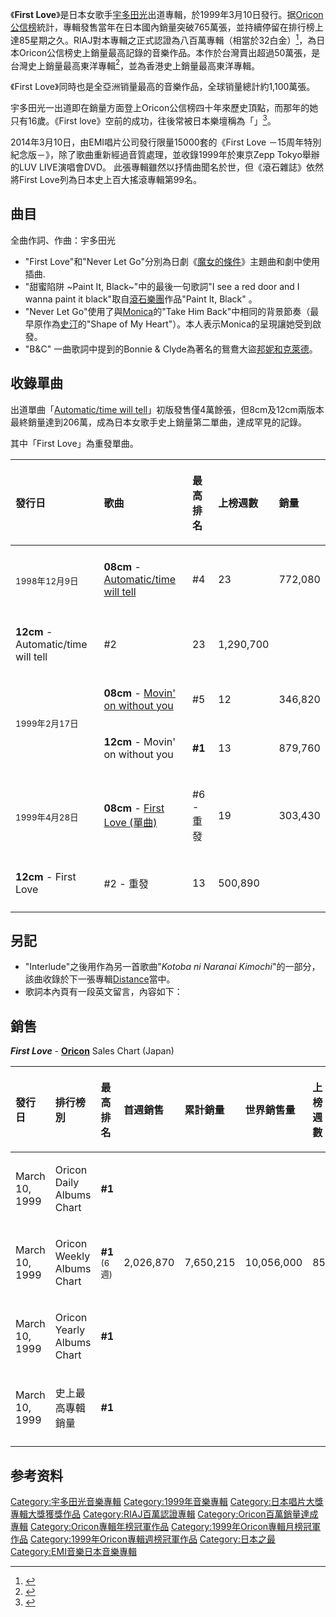 {{About|宇多田光的專輯|其他名稱相似的條目|初戀}}
{{Infobox Album
| Name        = First Love 
| Type        = 專輯
| Artist      = [[宇多田光|宇多田光]]
| Cover       = Utada Hikaru First Love.jpg
| Released    = 1999年3月10日
| Recorded    =1998年8月－11月
| Genre       = [[J-Pop|J-Pop]]，[[R&B|R&B]]
| Length      = 54:17
| Label       = EMI Music Japan
| Producer    = Akira Miyake, Teruzane Sking, Utada Hikaru
| Certification  = * 八百萬唱片（[[日本唱片協會|日本唱片協會]]）
| Chart position = * 週間最高排行第1位（[[Oricon公信榜|Oricon]]）
* 1999年3.4月度月間排行第1位（Oricon）
* 1999年度年間排行第1位（Oricon）
* 2000年度年間排行第82位（Oricon）
* 歷代專輯排行第1位（Oricon）
| Reviews     = 
| Last album  = [[Precious_(Cubic_U)|Precious]]<br />（1998年）
| This album  = '''First Love'''<br />（1999年）
| Next album  = [[Distance|Distance]]<br />（2001年）
| Misc        = {{Singles
  | Name           = First Love
  | Type           = studio
  | single 1       = [[Automatic/time_will_tell|Automatic/time will tell]]
  | single 1 date  = 1998年12月9日
  | single 2       = [[Movin'_on_without_you|Movin' on without you]]
  | single 2 date  = 1999年2月17日
  | single 3       = [[First_Love_(單曲)|First Love]] 
  | single 3 date  = 1999年4月28日
  }} 
}}

《'''First Love'''》是日本女歌手[[宇多田光|宇多田光]]出道專輯，於1999年3月10日發行。据[[Oricon公信榜|Oricon公信榜]]統計，專輯發售當年在日本國內銷量突破765萬張，並持續停留在排行榜上達85星期之久。RIAJ對本專輯之正式認證為八百萬專輯（相當於32白金）<ref>{{Cite web |url=http://www.riaj.or.jp/chronicle/1900/1990.html |title=RIAJ: The History of Recording industry |accessdate=2008-08-07 |archive-date=2012-03-19 |archive-url=https://www.webcitation.org/66H6hzvSN?url=http://www.riaj.or.jp/chronicle/1900/1990.html |dead-url=no }}</ref>，為日本Oricon公信榜史上銷量最高記錄的音樂作品。本作於台灣賣出超過50萬張，是台灣史上銷量最高東洋專輯<ref>{{Cite web |url=http://www1.iwant-song.com/d-c0001/?sn=d-c0001_20060525_04 |title=EMI台灣 |accessdate=2008-05-10 |archive-date=2006-06-25 |archive-url=https://web.archive.org/web/20060625071224/http://www1.iwant-song.com/d-c0001/?sn=d-c0001_20060525_04 |dead-url=no }}</ref>，並為香港史上銷量最高東洋專輯。

《First Love》同時也是全亞洲销量最高的音樂作品，全球销量總計約1,100萬張。

宇多田光一出道即在銷量方面登上Oricon公信榜四十年來歷史頂點，而那年的她只有16歲。《First love》空前的成功，往後常被日本樂壇稱為「{{lang|ja|宇多田ヒカル神話}}」<ref>{{Cite book |first=光繁 |last=竹村 |date=1999-09 |title=宇多田ヒカルの作り方 |publisher=[[宝島社|宝島社]] |isbn=9784796615792 |language=ja}}</ref>。

2014年3月10日，由EMI唱片公司發行限量15000套的《First Love －15周年特別紀念版－》，除了歌曲重新經過音質處理，並收錄1999年於東京Zepp Tokyo舉辦的LUV LIVE演唱會DVD。
此張專輯雖然以抒情曲聞名於世，但《滾石雜誌》依然將First Love列為日本史上百大搖滾專輯第99名。

== 曲目 ==
全曲作詞、作曲：宇多田光

{{tracklist
| headline        = 
| all_writing     = 

| title1          = [[Automatic/time_will_tell|Automatic -Album Edit–]]
| length1         = 5:28

| title2          = [[Movin'_on_without_you|Movin' on without you]]
| length2         = 4:38

| title3          = In My Room
| length3         = 4:19

| title4          = [[First_Love_(單曲)|First Love]]
| length4         = 4:17

| title5          = {{nihongo|甜蜜陷阱 ~Paint It, Black|甘いワナ ～Paint It, Black}}
| length5         = 5:02

| title6          = [[Automatic/time_will_tell|time will tell]]
| length6         = 5:27

| title7          = Never Let Go
| length7         = 3:57

| title8          = [[Movin'_on_without_you|B&C -Album Version–]]
| length8         = 4:20

| title9          = Another Chance
| length9         = 5:22

| title10         = Interlude
| length10        = 0:17

| title11         = Give Me A Reason
| length11        = 6:28

| title12         = Automatic -Johnny Vicious Remix-
| length12        = 4:54
}}

* "First Love"和"Never Let Go"分別為日劇《[[魔女的條件|魔女的條件]]》主題曲和劇中使用插曲. 
*"甜蜜陷阱 ~Paint It, Black~"中的最後一句歌詞"I see a red door and I wanna paint it black"取自[[滾石樂團|滾石樂團]]作品"Paint It, Black" 。
* "Never Let Go"使用了與[[Monica|Monica]]的"Take Him Back"中相同的背景節奏（最早原作為[[史汀|史汀]]的"Shape of My Heart"）。本人表示Monica的呈現讓她受到啟發。
* "B&C" 一曲歌詞中提到的Bonnie & Clyde為著名的鴛鴦大盜[[邦妮和克萊德|邦妮和克萊德]]。

== 收錄單曲 ==
出道單曲「[[Automatic/time_will_tell|Automatic/time will tell]]」初版發售僅4萬餘張，但8cm及12cm兩版本最終銷量達到206萬，成為日本女歌手史上銷量第二單曲，達成罕見的記錄。

其中「First Love」為重發單曲。

{| class="wikitable" style="text-align:center"
|- bgcolor="#CCCCCC"
!align="left"|發行日
!align="left"|歌曲
!align="left"|最高排名
!align="left"|上榜週數
!align="left"|銷量
|-
|- bgcolor="#F0F8FF"
|rowspan="2" align="left"| <small>1998年12月9日</small>
|align="left"|'''08cm''' - [[Automatic/time_will_tell|Automatic/time will tell]]
|align="left"|#4
|align="left"|23
|align="left"|772,080
|-
|- bgcolor="#F0F8FF"
|align="left"|'''12cm''' - Automatic/time will tell
|align="left"|#2
|align="left"|23
|align="left"|1,290,700
|-
|rowspan="2" align="left"| <small>1999年2月17日</small>
|align="left"|'''08cm''' - [[Movin'_on_without_you|Movin' on without you]]
|align="left"|#5
|align="left"|12
|align="left"|346,820
|-
|align="left"|'''12cm''' - Movin' on without you
|align="left"|'''#1'''
|align="left"|13
|align="left"|879,760
|-
|- bgcolor="#F0F8FF"
|rowspan="2" align="left"| <small>1999年4月28日</small>
|align="left"|'''08cm''' - [[First_Love_(單曲)|First Love (單曲)]]
|align="left"|#6 - 重發
|align="left"|19
|align="left"|303,430
|-
|- bgcolor="#F0F8FF"
|align="left"|'''12cm''' - First Love
|align="left"|#2 - 重發
|align="left"|13
|align="left"|500,890
|-
|}

== 另記 ==
* "Interlude"之後用作為另一首歌曲"''Kotoba ni Naranai Kimochi''"的一部分，該曲收錄於下一張專輯[[Distance|Distance]]當中。
* 歌詞本內頁有一段英文留言，內容如下：
{{quote|To everybody who's a part of the Virgin Division, especially the Miyake room; 
the engineers and assistant-engineers who spent late nights and mornings 
for me in the studio; the arrangers, programmers and musicians who laid down 
these great tracks;all the FM and AM stations who gave me support(and airplay!), 
and Global Rights;I know I don't get to say this often,so.... THANK YOU!!!! 
Goh-san! keep your mixes hot! and thanks for the surprise e-mails (＊^^＊)♪ 
Mom,Dad,I guess I'm followin' your footsteps and carryin' on the family business 
after all. I know few families are lucky enough to have what we have. 
And to my friends(you should know who you are!),I hope I tell you often enough, 
how much I love you; thanks for the love and support. Keep it real. 
<br />

Everyone who's reading this, thanks for picking up my album!! Ma-i-do-a-rii～～ <br />
Luv, <br />

Hikaru+}}

== 銷售 ==
'''''First Love''''' - '''[[Oricon|Oricon]]''' Sales Chart (Japan)
{| class="wikitable" width="550px"
!align="left"|發行日
!align="left"|排行榜別
!align="left"|最高排名
!align="left"|首週銷售
!align="left"|累計銷量
!align="left"|世界銷售量
!align="left"|上榜週數
|-
|align="left"|March 10, 1999
|align="left"|Oricon Daily Albums Chart
|align="left"|'''#1'''
|align="left"|
|align="left"|
|align="left"|
|align="left"|
|-
|align="left"|March 10, 1999
|align="left"|Oricon Weekly Albums Chart
|align="left"|'''#1''' <small>(6週)</small>
|align="left"|2,026,870
|align="left"|7,650,215
|align="left"|10,056,000
|align="left"|85
|-
|align="left"|March 10, 1999
|align="left"|Oricon Yearly Albums Chart
|align="left"|'''#1'''
|align="left"|
|align="left"|
|align="left"|
|align="left"|
|-
|align="left"|March 10, 1999
|align="left"|史上最高專輯銷量
|align="left"|'''#1'''
|align="left"|
|align="left"|
|align="left"|
|align="left"|
|-
|}


== 参考资料 ==
{{reflist|1}}

{{Utada Hikaru}}
{{日本唱片大獎專輯大獎}}
{{Oricon專輯年榜冠軍|1999年}}
{{Oricon專輯月榜冠軍 (1990年代後期)|1999年3月—4月}}

[[Category:宇多田光音樂專輯|Category:宇多田光音樂專輯]]
[[Category:1999年音樂專輯|Category:1999年音樂專輯]]
[[Category:日本唱片大獎專輯大獎獲獎作品|Category:日本唱片大獎專輯大獎獲獎作品]]
[[Category:RIAJ百萬認證專輯|Category:RIAJ百萬認證專輯]]
[[Category:Oricon百萬銷量達成專輯|Category:Oricon百萬銷量達成專輯]]
[[Category:Oricon專輯年榜冠軍作品|Category:Oricon專輯年榜冠軍作品]]
[[Category:1999年Oricon專輯月榜冠軍作品|Category:1999年Oricon專輯月榜冠軍作品]]
[[Category:1999年Oricon專輯週榜冠軍作品|Category:1999年Oricon專輯週榜冠軍作品]]
[[Category:日本之最|Category:日本之最]]
[[Category:EMI音樂日本音樂專輯|Category:EMI音樂日本音樂專輯]]